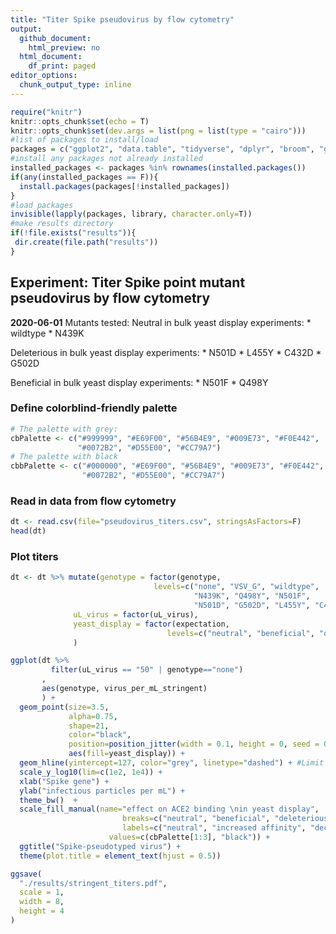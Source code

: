 ```yaml
---
title: "Titer Spike pseudovirus by flow cytometry"
output:
  github_document:
    html_preview: no
  html_document:
    df_print: paged
editor_options:
  chunk_output_type: inline
---
```


```r
require("knitr")
knitr::opts_chunk$set(echo = T)
knitr::opts_chunk$set(dev.args = list(png = list(type = "cairo")))
#list of packages to install/load
packages = c("ggplot2", "data.table", "tidyverse", "dplyr", "broom", "gridExtra")
#install any packages not already installed
installed_packages <- packages %in% rownames(installed.packages())
if(any(installed_packages == F)){
  install.packages(packages[!installed_packages])
}
#load packages
invisible(lapply(packages, library, character.only=T))
#make results directory
if(!file.exists("results")){
 dir.create(file.path("results"))
}
```

## Experiment: Titer Spike point mutant pseudovirus by flow cytometry 

**2020-06-01**
Mutants tested:
Neutral in bulk yeast display experiments:
* wildtype
* N439K

Deleterious in bulk yeast display experiments:
* N501D
* L455Y
* C432D
* G502D

Beneficial in bulk yeast display experiments:
* N501F
* Q498Y

### Define colorblind-friendly palette
```r
# The palette with grey:
cbPalette <- c("#999999", "#E69F00", "#56B4E9", "#009E73", "#F0E442", 
               "#0072B2", "#D55E00", "#CC79A7")
# The palette with black
cbbPalette <- c("#000000", "#E69F00", "#56B4E9", "#009E73", "#F0E442", 
                "#0072B2", "#D55E00", "#CC79A7")
```

### Read in data from flow cytometry
```r
dt <- read.csv(file="pseudovirus_titers.csv", stringsAsFactors=F)
head(dt)
```

### Plot titers
```r
dt <- dt %>% mutate(genotype = factor(genotype, 
                                levels=c("none", "VSV_G", "wildtype", 
                                         "N439K", "Q498Y", "N501F", 
                                         "N501D", "G502D", "L455Y", "C432D")),
              uL_virus = factor(uL_virus),
              yeast_display = factor(expectation,
                                   levels=c("neutral", "beneficial", "deleterious", "none"))
              )

ggplot(dt %>%
         filter(uL_virus == "50" | genotype=="none")
       ,
       aes(genotype, virus_per_mL_stringent)
       ) +
  geom_point(size=3.5, 
             alpha=0.75, 
             shape=21,
             color="black", 
             position=position_jitter(width = 0.1, height = 0, seed = 0), 
             aes(fill=yeast_display)) +
  geom_hline(yintercept=127, color="grey", linetype="dashed") + #Limit of detection
  scale_y_log10(lim=c(1e2, 1e4)) +
  xlab("Spike gene") +
  ylab("infectious particles per mL") +
  theme_bw()  +
  scale_fill_manual(name="effect on ACE2 binding \nin yeast display",
                         breaks=c("neutral", "beneficial", "deleterious", "none"),
                         labels=c("neutral", "increased affinity", "decreased affinity", "no Spike"),
                      values=c(cbPalette[1:3], "black")) +
  ggtitle("Spike-pseudotyped virus") +
  theme(plot.title = element_text(hjust = 0.5))

ggsave(
  "./results/stringent_titers.pdf",
  scale = 1,
  width = 8,
  height = 4
)
```
